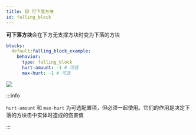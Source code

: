 ```yaml
---
title: 🟨 可下落方块
id: falling_block
---
```


**可下落方块**会在下方无支撑方块时变为下落的方块

```yml
blocks:
  default:falling_block_example:
    behavior:
      type: falling_block
      hurt-amount: -1 # 可选
      max-hurt: -1 # 可选
```

![](/img/falling_block.png)

:::info

`hurt-amount` 和 `max-hurt` 为可选配置项，但必须一起使用。它们的作用是决定下落的方块击中实体时造成的伤害值

:::